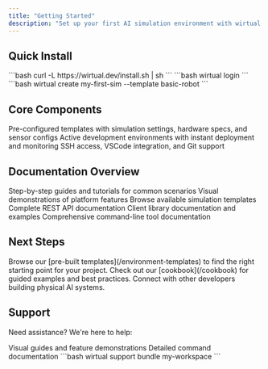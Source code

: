 ```yaml
---
title: "Getting Started"
description: "Set up your first AI simulation environment with wirtual.dev in under 5 minutes"
---
```


## Quick Install

<Steps>
  <Step title="Install CLI">
    ```bash
    curl -L https://wirtual.dev/install.sh | sh
    ```
  </Step>

  <Step title="Authenticate">
    ```bash
    wirtual login
    ```
  </Step>

  <Step title="Create Environment">
    ```bash
    wirtual create my-first-sim --template basic-robot
    ```
  </Step>
</Steps>

## Core Components

<CardGroup cols={3}>
  <Card title="Environment Templates" icon="cubes" color="#2563EB">
    Pre-configured templates with simulation settings, hardware specs, and sensor configs
  </Card>

  <Card title="Workspaces" icon="rocket" color="#2563EB">
    Active development environments with instant deployment and monitoring
  </Card>

  <Card title="Development Tools" icon="tools" color="#2563EB">
    SSH access, VSCode integration, and Git support
  </Card>
</CardGroup>

## Documentation Overview

<CardGroup cols={2}>
  <Card title="Cookbook" icon="book" color="#2563EB" href="/cookbook">
    Step-by-step guides and tutorials for common scenarios
  </Card>

  <Card title="Demo Recordings" icon="video" color="#2563EB" href="/demo-recordings">
    Visual demonstrations of platform features
  </Card>

  <Card title="Environment Templates" icon="cubes" color="#2563EB" href="/environment-templates">
    Browse available simulation templates
  </Card>

  <Card title="API Reference" icon="code" color="#2563EB" href="/api-reference">
    Complete REST API documentation
  </Card>

  <Card title="SDK Reference" icon="puzzle-piece" color="#2563EB" href="/sdk-reference">
    Client library documentation and examples
  </Card>

  <Card title="CLI Reference" icon="terminal" color="#2563EB" href="/cli-reference">
    Comprehensive command-line tool documentation
  </Card>
</CardGroup>

## Next Steps

<Steps>
  <Step title="Explore Templates">
    Browse our [pre-built templates](/environment-templates) to find the right starting point for your project.
  </Step>

  <Step title="Follow Tutorials">
    Check out our [cookbook](/cookbook) for guided examples and best practices.
  </Step>

  <Step title="Join Community">
    Connect with other developers building physical AI systems.
  </Step>
</Steps>

## Support

Need assistance? We're here to help:

<CardGroup cols={3}>
  <Card title="Watch Demos" icon="video" color="#2563EB" href="/demo-recordings">
    Visual guides and feature demonstrations
  </Card>

  <Card title="CLI Reference" icon="terminal" color="#2563EB" href="/cli-reference">
    Detailed command documentation
  </Card>

  <Card title="Generate Support Bundle" icon="life-ring" color="#2563EB">
    ```bash
    wirtual support bundle my-workspace
    ```
  </Card>
</CardGroup>